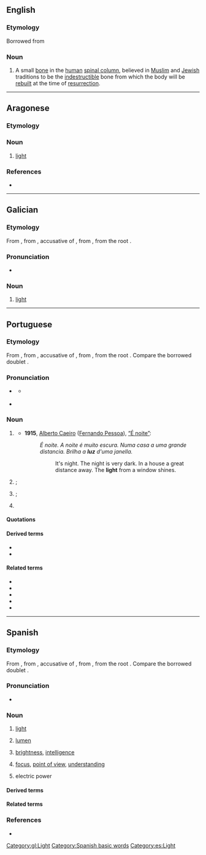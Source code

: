 {{also|Luz|luź|Lūž}}
==English==

===Etymology===
Borrowed from {{bor|en|he|'לוז'}}

===Noun===
{{en-noun|?}}
{{wikipedia|Luz (bone)}}

# A small [[bone]] in the [[human]] [[spinal column]], believed in [[Muslim]] and [[Jewish]] traditions to be the [[indestructible]] bone from which the body will be [[rebuild|rebuilt]] at the time of [[resurrection]].

----

==Aragonese==

===Etymology===
{{rfe|an}}

===Noun===
{{an-noun|f}}
# [[light]]

===References===
* {{R:DBLA}}

----

==Galician==

===Etymology===
From {{inh|gl|roa-opt|luz}}, from {{inh|gl|la|lūcem}}, accusative of {{m|la|lūx}}, from {{inh|gl|itc-pro|*louks}}, from the {{der|gl|ine-pro|-}} root {{m|ine-pro|*lewk-|t=white; light; bright}}.

===Pronunciation===
* {{IPA|[luθ]|lang=gl}}

===Noun===
{{gl-noun|f|luces}}

# [[light]]

[[Category:gl:Light]]

----

==Portuguese==

===Etymology===
From {{inh|pt|roa-opt|luz}}, from {{inh|pt|la|lūcem}}, accusative of {{m|la|lūx}}, from {{inh|pt|itc-pro|*louks}}, from the {{der|pt|ine-pro|-}} root {{m|ine-pro|*lewk-|t=white; light; bright}}. Compare the borrowed doublet {{doublet|pt|lux|notext=1}}.

===Pronunciation===
* {{a|Brazil}} {{IPA|/ˈlu(j)s/|lang=pt}}
** {{a|Carioca}} {{IPA|/ˈlu(j)ʃ/|lang=pt}}
* {{a|PT}} {{IPA|/ˈluʃ/|lang=pt}}

===Noun===
{{pt-noun|f|pl=luzes}}

# {{senseid|pt|light}} {{l|en|light}} {{gloss|medium within which vision is possible}}
#* '''1915''', [[w:Alberto Caeiro|Alberto Caeiro]] ([[w:Fernando Pessoa|Fernando Pessoa]]), [[s:pt:É noite|“É noite”]]:
#*: ''É noite. A noite é muito escura. Numa casa a uma grande distancia. Brilha a '''luz''' d'uma janella.''
#*:: It's night. The night is very dark. In a house a great distance away. The '''light''' from a window shines.
# {{senseid|pt|light source}} {{l|en|light}}; {{l|en|light source}} {{gloss|object that emits light}}
# {{senseid|pt|enlightenment}} {{lb|pt|figurative}} {{l|en|light}}; {{l|en|enlightenment}} {{gloss|knowledge about things as they really are}}
# {{lb|pt|colloquial}} {{l|en|electricity}}

====Quotations====
{{seeCites}}

====Derived terms====
* {{l|pt|à luz de}}
* {{l|pt|dar à luz}}

====Related terms====
* {{l|pt|lúcido}}
* {{l|pt|lucífero}}
* {{l|pt|luzerna}}
* {{l|pt|lúzio}}
* {{l|pt|luzir}}

----

==Spanish==
{{wikipedia|lang=es}}

===Etymology===
From {{inh|es|osp|luz}}, from {{inh|es|la|lūcem}}, accusative of {{m|la|lūx}}, from {{inh|es|itc-pro|*louks}}, from the {{der|es|ine-pro|-}} root {{m|ine-pro|*lewk-|t=white; light; bright}}. Compare the borrowed doublet {{doublet|es|lux|notext=1}}.

===Pronunciation===
* {{es-IPA}}

===Noun===
{{es-noun|f}}

# [[light]]
# {{lb|es|anatomy}} [[lumen]]
# {{lb|es|figurative|usually|in the plural}} [[brightness]], [[intelligence]]
#: {{ux|es|Vas a llegar con menos '''luces'''.|You're going to get there with less '''intellect'''.}}
# {{lb|es|figurative}} [[focus]], [[point of view]], [[understanding]]
#: {{ux|es|Debes verlo bajo una nueva '''luz'''.|translation=You must see it from a new point of view.}}
# {{lb|es|electricity}} electric power
#: {{ux|es|Se fue la '''luz'''.|translation=There is a blackout.|lit='''Light''' (power) went or is gone.}}

====Derived terms====
{{der3|es|lucecita
|a plena luz del día
|aluzar
|a media luz
|[[a toda luz]]; [[a todas luces]]
|dar a luz
|lucero
|luces del norte
|luz artificial
|luz crepuscular
|luz de Bengala
|luz de carretera
|luz natural
|luz solar
|luz ultravioleta
|luz y sombra}}

====Related terms====
{{rel3|es|lucerna
|Lucio
|Lucía
|lucir
|lúcido
|lucífero
|lucio
|luciérnaga}}

===References===
* {{R:DRAE}}

[[Category:Spanish basic words]]
[[Category:es:Light]]